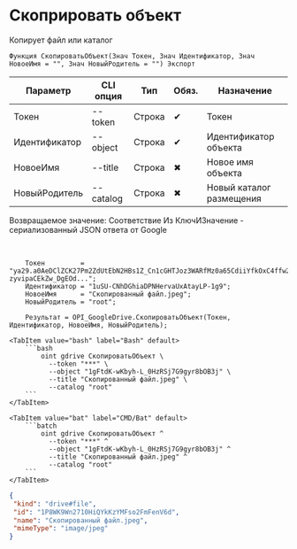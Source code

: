 ﻿---
sidebar_position: 7
---


# Скоприровать объект
 Копирует файл или каталог



`Функция СкопироватьОбъект(Знач Токен, Знач Идентификатор, Знач НовоеИмя = "", Знач НовыйРодитель = "") Экспорт`

  | Параметр | CLI опция | Тип | Обяз. | Назначение |
  |-|-|-|-|-|
  | Токен | --token | Строка | &#x2714; | Токен |
  | Идентификатор | --object | Строка | &#x2714; | Идентификатор объекта |
  | НовоеИмя | --title | Строка | &#x2716; | Новое имя объекта |
  | НовыйРодитель | --catalog | Строка | &#x2716; | Новый каталог размещения |

  
  Возвращаемое значение:   Соответствие Из КлючИЗначение - сериализованный JSON ответа от Google

<br/>




```bsl title="Пример использования для 1С:Предприятие/OneScript"
    Токен         = "ya29.a0AeDClZCK27Pm2ZdUtEbN2HBs1Z_Cn1cGHTJoz3WARfMz0a65CdiiYfkOxC4ffw2tmZhzHx8ErHfYMQxHad19rUG-zyvipaCEkZw_DgEOd...";
    Идентификатор = "1uSU-CNhDGhiaDPNHervaUxAtayLP-1g9";
    НовоеИмя      = "Скопированный файл.jpeg";
    НовыйРодитель = "root";

    Результат = OPI_GoogleDrive.СкопироватьОбъект(Токен, Идентификатор, НовоеИмя, НовыйРодитель);
```
    

 <Tabs>
  
    <TabItem value="bash" label="Bash" default>
        ```bash
            oint gdrive СкопироватьОбъект \
              --token "***" \
              --object "1gFtdK-wKbyh-L_0HzRSj7G9gyr8bOB3j" \
              --title "Скопированный файл.jpeg" \
              --catalog "root"
        ```
    </TabItem>
  
    <TabItem value="bat" label="CMD/Bat" default>
        ```batch
            oint gdrive СкопироватьОбъект ^
              --token "***" ^
              --object "1gFtdK-wKbyh-L_0HzRSj7G9gyr8bOB3j" ^
              --title "Скопированный файл.jpeg" ^
              --catalog "root"
        ```
    </TabItem>
</Tabs>


```json title="Результат"
{
 "kind": "drive#file",
 "id": "1P8WK9Wn2710HiQYkKzYMFso2FmFenV6d",
 "name": "Скопированный файл.jpeg",
 "mimeType": "image/jpeg"
}
```
